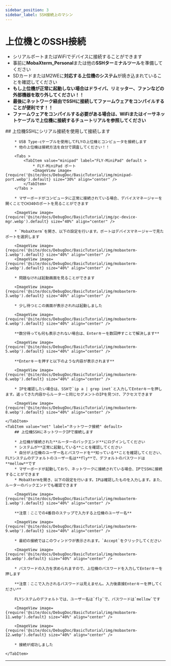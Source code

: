 ```yaml
---
sidebar_position: 3
sidebar_label: SSH接続上のマシン
---
```


# 上位機とのSSH接続


* シリアルポートまたはWiFiでデバイスに接続することができます
* 事前に**MobaXterm_Personal**または他の**SSHターミナルツール**を準備してください
* SDカードまたはM2WEに**対応する上位機のシステム**が焼き込まれていることを確認してください
* **もし上位機が正常に起動しない場合はドライバ、リミッター、ファンなどの外部機器を取り外してください！！**
* **最後にネットワーク経由でSSHに接続してファームウェアをコンパイルすることが便利です！！**
* **ファームウェアをコンパイルする必要がある場合は、WiFiまたはイーサネットケーブルで上位機に接続するチュートリアルを参照してください**

<Tabs >
    <TabItem value="serial" label="シリアル接続" default >
        ## 上位機SSHにシリアル接続を使用して接続します

        * USB Type-cケーブルを使用してFLYの上位機とコンピュータを接続します
        * 他の上位機は接続方法を自分で調査してください！！

        <Tabs >
            <TabItem value="minipad" label="FLY-MiniPad" default >
                * FLY-MiniPad ポート
                <ImageView image={require('@site/docs/DebugDoc/BasicTutorial/img/minipad-port.webp').default} size="30%" align="center" />
            </TabItem>
        </Tabs >

        * マザーボードがコンピュータに正常に接続されている場合、デバイスマネージャーを開くことでCH340のポートを見ることができます

        <ImageView image={require('@site/docs/DebugDoc/BasicTutorial/img/pc-device-mgr.webp').default} size="40%" align="center" />

        * `MobaXterm`を開き、以下の設定を行います。ポートはデバイスマネージャーで見たポートを選択します

        <ImageView image={require('@site/docs/DebugDoc/BasicTutorial/img/mobaxterm-1.webp').default} size="40%" align="center" />
        <ImageView image={require('@site/docs/DebugDoc/BasicTutorial/img/mobaxterm-2.webp').default} size="40%" align="center" />

        * 問題なければ起動画面を見ることができます

        <ImageView image={require('@site/docs/DebugDoc/BasicTutorial/img/mobaxterm-3.webp').default} size="40%" align="center" />

        * 少し待つとこの画面が表示されれば起動しました

        <ImageView image={require('@site/docs/DebugDoc/BasicTutorial/img/mobaxterm-4.webp').default} size="40%" align="center" />

        **数分待っても何も表示されない場合は、Enterキーを数回押すことで解決します**

        <ImageView image={require('@site/docs/DebugDoc/BasicTutorial/img/mobaxterm-5.webp').default} size="40%" align="center" />

        **Enterキーを押すと以下のような内容が表示されます**

        <ImageView image={require('@site/docs/DebugDoc/BasicTutorial/img/mobaxterm-6.webp').default} size="40%" align="center" />

        * IPを確認したい場合は、SSHで`ip a | grep inet`と入力してEnterキーを押します。返ってきた内容からルーターと同じセグメントのIPを見つけ、アクセスできます

        <ImageView image={require('@site/docs/DebugDoc/BasicTutorial/img/mobaxterm-8.webp').default} size="40%" align="center" />

    </TabItem>
    <TabItem value="net" label="ネットワーク接続" default>
        ## 上位機SSHにネットワークIPで接続します

        * 上位機が接続された**ルーターのバックエンド**にログインしてください
        * システムが**正常に起動している**ことを確認してください
        * 自分が上位機のユーザー名とパスワードを**知っている**ことを確認してください、FLYシステムのデフォルトのユーザー名は**fly**で、デフォルトのパスワードは**mellow**です
        * マザーボードが起動しており、ネットワークに接続されている場合、IPでSSHに接続することができます
        * MobaXtermを開き、以下の設定を行います。IPは確認したものを入力します。また、ルーターのバックエンドでも確認できます

        <ImageView image={require('@site/docs/DebugDoc/BasicTutorial/img/mobaxterm-1.webp').default} size="40%" align="center" />

        **注意：ここでの4番目のステップで入力する上位機のユーザー名**

        <ImageView image={require('@site/docs/DebugDoc/BasicTutorial/img/mobaxterm-9.webp').default} size="40%" align="center" />

        * 最初の接続ではこのウィンドウが表示されます。`Accept`をクリックしてください

        <ImageView image={require('@site/docs/DebugDoc/BasicTutorial/img/mobaxterm-10.webp').default} size="40%" align="center" />

        * パスワードの入力を求められますので、上位機のパスワードを入力してEnterキーを押します

        **注意：ここで入力されるパスワードは見えません。入力後直接Enterキーを押してください**

        FLYシステムのデフォルトでは、ユーザー名は`fly`で、パスワードは`mellow`です

        <ImageView image={require('@site/docs/DebugDoc/BasicTutorial/img/mobaxterm-11.webp').default} size="40%" align="center" />

        <ImageView image={require('@site/docs/DebugDoc/BasicTutorial/img/mobaxterm-12.webp').default} size="40%" align="center" />

        * 接続が成功しました

    </TabItem>
</Tabs>

----
